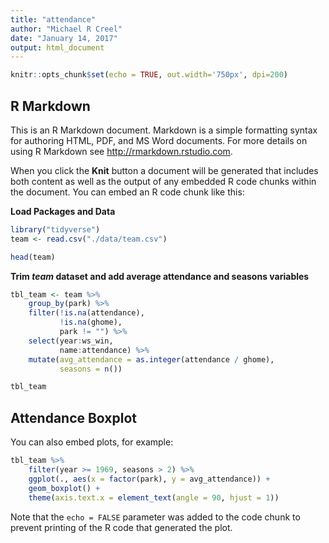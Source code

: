 ```yaml
---
title: "attendance"
author: "Michael R Creel"
date: "January 14, 2017"
output: html_document
---
```


```r
knitr::opts_chunk$set(echo = TRUE, out.width='750px', dpi=200)
```

## R Markdown

This is an R Markdown document. Markdown is a simple formatting syntax for authoring HTML, PDF, and MS Word documents. For more details on using R Markdown see <http://rmarkdown.rstudio.com>.

When you click the **Knit** button a document will be generated that includes both content as well as the output of any embedded R code chunks within the document. You can embed an R code chunk like this:

**Load Packages and Data**
```r
library("tidyverse")
team <- read.csv("./data/team.csv")

head(team)
```

**Trim _team_ dataset and add average attendance and seasons variables**
```r
tbl_team <- team %>%
    group_by(park) %>%
    filter(!is.na(attendance),
           !is.na(ghome),
           park != "") %>%
    select(year:ws_win,
           name:attendance) %>%
    mutate(avg_attendance = as.integer(attendance / ghome),
           seasons = n())

tbl_team
```

## Attendance Boxplot

You can also embed plots, for example:

```r
tbl_team %>% 
    filter(year >= 1969, seasons > 2) %>%
    ggplot(., aes(x = factor(park), y = avg_attendance)) +
    geom_boxplot() + 
    theme(axis.text.x = element_text(angle = 90, hjust = 1))
```

Note that the `echo = FALSE` parameter was added to the code chunk to prevent printing of the R code that generated the plot.
